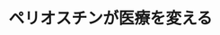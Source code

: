 ﻿---
title: "ペリオスチンが医療を変える"
category: "生命理工学院"
vol: 65
interviewee: "工藤 明"
url: "https://akira-kudo.com/about/"
tags: ["細胞","タンパク","医療","再生","抑制"]
pdf: "65-4-kudo.pdf"
career: ""
pdfurl: "65-4-kudo/65-4-kudo.pdf"
preface: "ペリオスチンというタンパク質がある。99年に工藤先生が発見し、命名したものだ。ペリオスチンは歯の組織で発見され、当初は歯を含む骨組織の再生に働くとされていた。しかし、研究が進むにつれ実は他にも多様な機能をもっていることがわかってきた。最近では、ガン細胞の増殖抑制や心筋梗塞後の組織の修復にも関わっていることが確実になり、世界中で研究が行われている。医療への応用が期待され、多方面に広がりつつあるペリオスチン研究。工藤研究室ではこのうち、骨と心臓に焦点をあてて研究を行っている。"
---
